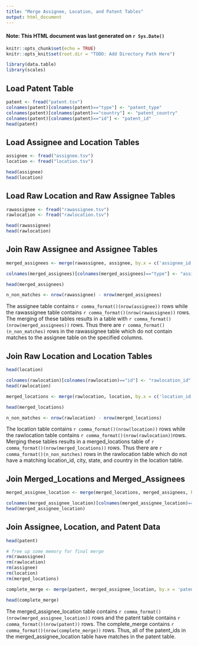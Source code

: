 ```yaml
---
title: "Merge Assignee, Location, and Patent Tables"
output: html_document
---
```

#### Note: This HTML document was last generated on `r Sys.Date()`


```r
knitr::opts_chunk$set(echo = TRUE)
knitr::opts_knit$set(root.dir = "TODO: Add Directory Path Here")

library(data.table)
library(scales)
```

## Load Patent Table
```r
patent <- fread("patent.tsv")
colnames(patent)[colnames(patent)=="type"] <- "patent_type"
colnames(patent)[colnames(patent)=="country"] <- "patent_country"
colnames(patent)[colnames(patent)=="id"] <- "patent_id"
head(patent)
```

## Load Assignee and Location Tables
```r
assignee <- fread("assignee.tsv")
location <- fread("location.tsv")

```
```r
head(assignee)
head(location)

```

## Load Raw Location and Raw Assignee Tables
```r

rawassignee <- fread("rawassignee.tsv")
rawlocation <- fread("rawlocation.tsv")

```
```r
head(rawassignee)
head(rawlocation)
```

## Join Raw Assignee and Assignee Tables
```r
merged_assignees <- merge(rawassignee, assignee, by.x = c('assignee_id', 'type', 'name_first', 'name_last', 'organization'), by.y = c('id','type', 'name_first', 'name_last', 'organization'))
```

```r
colnames(merged_assignees)[colnames(merged_assignees)=="type"] <- "assignee_type"

head(merged_assignees)

n_non_matches <- nrow(rawassignee) - nrow(merged_assignees)

```

The assignee table contains `r comma_format()(nrow(assignee))` rows while the rawassignee table contains `r comma_format()(nrow(rawassignee))` rows. The merging of these tables results in a table with `r comma_format()(nrow(merged_assignees))` rows. Thus there are `r comma_format()(n_non_matches)` rows in the rawassignee table which do not contain matches to the assignee table on the specified columns.

## Join Raw Location and Location Tables
```r
head(location)
```

```r
colnames(rawlocation)[colnames(rawlocation)=="id"] <- "rawlocation_id"
head(rawlocation)
```


```r
merged_locations <- merge(rawlocation, location, by.x = c('location_id', 'city', 'state', 'country'), by.y = c('id','city', 'state', 'country'))
```



```r
head(merged_locations)

n_non_matches <- nrow(rawlocation) - nrow(merged_locations)

```


The location table contains `r comma_format()(nrow(location))` rows while the rawlocation table contains `r comma_format()(nrow(rawlocation))`rows. Merging these tables results in a merged_locations table of `r comma_format()(nrow(merged_locations))` rows. Thus there are `r comma_format()(n_non_matches)` rows in the rawlocation table which do not have a matching location_id, city, state, and country in the location table.

## Join Merged_Locations and Merged_Assignees
```r
merged_assignee_location <- merge(merged_locations, merged_assignees, by.x = 'rawlocation_id', by.y = 'rawlocation_id')
```

```r
colnames(merged_assignee_location)[colnames(merged_assignee_location)=="type"] <- "assignee_type"
head(merged_assignee_location)
```

## Join Assignee, Location, and Patent Data
```r

head(patent)
```

```r
# free up some memory for final merge
rm(rawassignee)
rm(rawlocation)
rm(assignee)
rm(location)
rm(merged_locations)

complete_merge <- merge(patent, merged_assignee_location, by.x = 'patent_id', by.y = 'patent_id' )
```

```r
head(complete_merge)
```

The merged_assignee_location table contains `r comma_format()(nrow(merged_assignee_location))` rows and the patent table contains `r comma_format()(nrow(patent))` rows. The complete_merge contains `r comma_format()(nrow(complete_merge))` rows. Thus, all of the patent_ids in the merged_assignee_location table have matches in the patent table.

